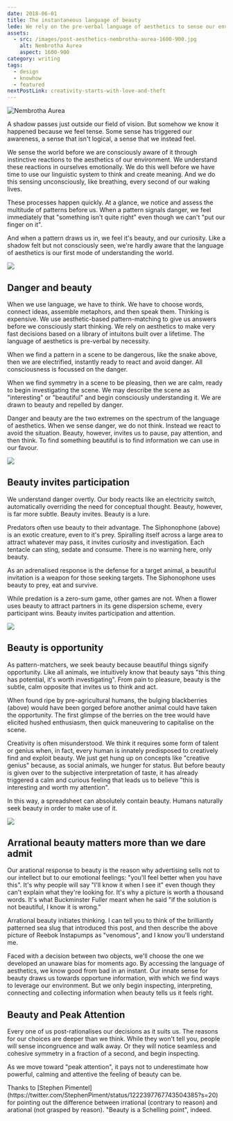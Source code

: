 ```yaml
---
date: 2018-06-01
title: The instantaneous language of beauty
lede: We rely on the pre-verbal language of aesthetics to sense our environment before we can think. We are naturally attuned to beauty because we innately know it represents a higher possibility of worthwhile information.
assets:
  - src: /images/post-aesthetics-nembrotha-aurea-1600-900.jpg
    alt: Nembrotha Aurea
    aspect: 1600-900
category: writing
tags:
  - design
  - knowhow
  - featured
nextPostLink: creativity-starts-with-love-and-theft
---
```


<Img
  src="/images/post-aesthetics-nembrotha-aurea-1600-900.jpg"
  alt="Nembrotha Aurea"
  width={1600}
  height={900}
  priority
  showBorder={false}
/>

A shadow passes just outside our field of vision. But somehow we know it happened because we feel tense. Some sense has triggered our awareness, a sense that isn't logical, a sense that we instead feel.

We sense the world before we are consciously aware of it through instinctive reactions to the aesthetics of our environment. We understand these reactions in ourselves emotionally. We do this well before we have time to use our linguistic system to think and create meaning. And we do this sensing unconsciously, like breathing, every second of our waking lives.

These processes happen quickly. At a glance, we notice and assess the multitude of patterns before us. When a pattern signals danger, we feel immediately that "something isn't quite right" even though we can't "put our finger on it".

And when a pattern draws us in, we feel it's beauty, and our curiosity. Like a shadow felt but not consciously seen, we're hardly aware that the language of aesthetics is our first mode of understanding the world.

<Img
  src="/images/post-aesthetics-snake-1600-900.jpg"
  width={1600}
  height={900}
/>

## Danger and beauty

When we use language, we have to think. We have to choose words, connect ideas, assemble metaphors, and then speak them. Thinking is expensive. We use aesthetic-based pattern-matching to give us answers before we consciously start thinking. We rely on aesthetics to make very fast decisions based on a library of intuitons built over a lifetime. The language of aesthetics is pre-verbal by necessity.

When we find a pattern in a scene to be dangerous, like the snake above, then we are electrified, instantly ready to react and avoid danger. All consciousness is focussed on the danger.

When we find symmetry in a scene to be pleasing, then we are calm, ready to begin investigating the scene. We may describe the scene as "interesting" or "beautiful" and begin consciously understanding it. We are drawn to beauty and repelled by danger.

Danger and beauty are the two extremes on the spectrum of the language of aesthetics. When we sense danger, we do not think. Instead we react to avoid the situation. Beauty, however, invites us to pause, pay attention, and then think. To find something beautiful is to find information we can use in our favour.

<Img
  src="/images/post-aesthetics-siphonophore-apolemia-1200-1380.jpg"
  width={1200}
  height={1380}
/>

## Beauty invites participation

We understand danger overtly. Our body reacts like an electricity switch, automatically overriding the need for conceptual thought. Beauty, however, is far more subtle. Beauty invites. Beauty is a lure.

Predators often use beauty to their advantage. The Siphonophone (above) is an exotic creature, even to it's prey. Spiralling itself across a large area to attract whatever may pass, it invites curiosity and investigation. Each tentacle can sting, sedate and consume. There is no warning here, only beauty.

As an adrenalised response is the defense for a target animal, a beautiful invitation is a weapon for those seeking targets. The Siphonophone uses beauty to prey, eat and survive.

While predation is a zero-sum game, other games are not. When a flower uses beauty to attract partners in its gene dispersion scheme, every participant wins. Beauty invites participation and attention.

<Img
  src="/images/post-aesthetics-blackberries-1200-675.jpg"
  width={1200}
  height={675}
/>

## Beauty is opportunity

As pattern-matchers, we seek beauty because beautiful things signify opportunity. Like all animals, we intuitively know that beauty says "this thing has potential, it's worth investigating". From pain to pleasure, beauty is the subtle, calm opposite that invites us to think and act.

When found ripe by pre-agricultural humans, the bulging blackberries (above) would have been gorged before another animal could have taken the opportunity. The first glimpse of the berries on the tree would have elicited hushed enthusiasm, then quick maneuvering to capitalise on the scene.

Creativity is often misunderstood. We think it requires some form of talent or genius when, in fact, every human is innately predisposed to creatively find and exploit beauty. We just get hung up on concepts like "creative genius" because, as social animals, we hunger for status. But before beauty is given over to the subjective interpretation of taste, it has already triggered a calm and curious feeling that leads us to believe "this is interesting and worth my attention".

In this way, a spreadsheet can absolutely contain beauty. Humans naturally seek beauty in order to make use of it.

<Img
  src="/images/post-aesthetics-instapumps-1600-900.jpg"
  width={1600}
  height={900}
/>

## Arrational beauty matters more than we dare admit

Our arational response to beauty is the reason why advertising sells not to our intellect but to our emotional feelings: "you'll feel better when you have this". It's why people will say "I'll know it when I see it" even though they can't explain what they're looking for. It's why a picture is worth a thousand words. It's what Buckminster Fuller meant when he said "if the solution is not beautiful, I know it is wrong."

Arrational beauty initiates thinking. I can tell you to think of the brilliantly patterned sea slug that introduced this post, and then describe the above picture of Reebok Instapumps as "venomous", and I know you'll understand me.

Faced with a decision between two objects, we'll choose the one we developed an unaware bias for moments ago. By accessing the language of aesthetics, we know good from bad in an instant. Our innate sense for beauty draws us towards opportune information, with which we find ways to leverage our environment. But we only begin inspecting, interpreting, connecting and collecting information when beauty tells us it feels right.

## Beauty and Peak Attention

Every one of us post-rationalises our decisions as it suits us. The reasons for our choices are deeper than we think. While they won't tell you, people will sense incongruence and walk away. Or they will notice seamless and cohesive symmetry in a fraction of a second, and begin inspecting.

As we move toward "peak attention", it pays not to underestimate how powerful, calming and attentive the feeling of beauty can be.

<Note>
  Thanks to [Stephen
  Pimentel](https://twitter.com/StephenPiment/status/1222397767743504385?s=20)
  for pointing out the difference between irrational (contrary to reason) and
  arational (not grasped by reason). "Beauty is a Schelling point", indeed.
</Note>
